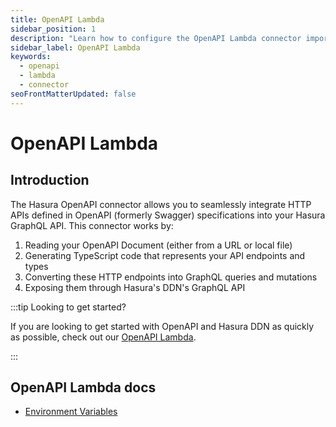```yaml
---
title: OpenAPI Lambda
sidebar_position: 1
description: "Learn how to configure the OpenAPI Lambda connector import exisiting APIs into your DDN supergraph."
sidebar_label: OpenAPI Lambda
keywords:
  - openapi
  - lambda
  - connector
seoFrontMatterUpdated: false
---
```


# OpenAPI Lambda

## Introduction

The Hasura OpenAPI connector allows you to seamlessly integrate HTTP APIs defined in OpenAPI (formerly Swagger)
specifications into your Hasura GraphQL API. This connector works by:

1. Reading your OpenAPI Document (either from a URL or local file)
2. Generating TypeScript code that represents your API endpoints and types
3. Converting these HTTP endpoints into GraphQL queries and mutations
4. Exposing them through Hasura's DDN's GraphQL API

:::tip Looking to get started?

If you are looking to get started with OpenAPI and Hasura DDN as quickly as possible, check out our
[OpenAPI Lambda](/how-to-build-with-ddn/with-openapi.mdx).

:::

## OpenAPI Lambda docs

- [Environment Variables](/reference/connectors/openapi-lambda/env.mdx)
